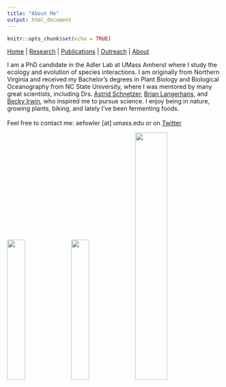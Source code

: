 ```yaml
---
title: "About Me"
output: html_document
---
```


```r
knitr::opts_chunk$set(echo = TRUE)
```

[Home](index.html)  |  [Research](research.html)  |  [Publications](pubs.html)  |  [Outreach](outreach.html)  |  [About](about.html)

I am a PhD candidate in the Adler Lab at UMass Amherst where I study the ecology and evolution of species interactions. I am originally from Northern Virginia and received my Bachelor's degrees in Plant Biology and Biological Oceanography from NC State University, where I was mentored by many great scientists, including Drs. [Astrid Schnetzer](https://sites.google.com/a/ncsu.edu/schnetzerlab/home), [Brian Langerhans](http://gambusia.zo.ncsu.edu/index.html), and [Becky Irwin](https://irwinlab.weebly.com/), who inspired me to pursue science. I enjoy being in nature, growing plants, biking, and lately I've been fermenting foods. <br/>
<br/>
Feel free to contact me: aefowler [at] umass.edu or on [Twitter](https://twitter.com/alfowlfa) 

<img src="images/IMG_5006.JPG" width="29%"> <img src="images/IMG_3560.JPG" width="29%"> <img src="images/jake.gif" width="38.5%"> 